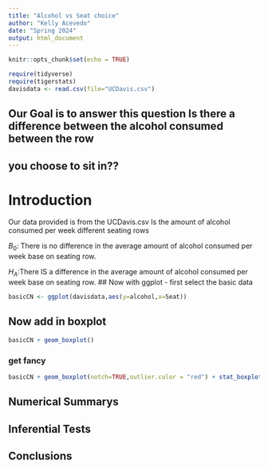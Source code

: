 ```yaml
---
title: "Alcohol vs Seat choice"
author: "Kelly Acevedo"
date: "Spring 2024"
output: html_document
---
```


```r
knitr::opts_chunk$set(echo = TRUE)
```

```r
require(tidyverse)
require(tigerstats)
davisdata <- read.csv(file="UCDavis.csv")
```
## Our Goal is to answer this question Is there a difference between the alcohol consumed between the row
## you choose to sit in??
# Introduction 

Our data provided is from the UCDavis.csv 
Is the amount of alcohol consumed per week different seating rows

$B_0$: There is no difference in the average amount of alcohol consumed per week base on seating row.

$H_A$:There IS a difference in the average amount of alcohol 
consumed per week base on seating row.
## Now with ggplot - first select the basic data

```r
basicCN <- ggplot(davisdata,aes(y=alcohol,x=Seat))
```
## Now add in boxplot

```r
basicCN + geom_boxplot()
```
  
  
### get fancy  

```r
basicCN + geom_boxplot(notch=TRUE,outlier.color = "red") + stat_boxplot(geom ='errorbar') + labs(title="Fancy notch boxplot \n with 2 lines")
```

## Numerical Summarys 

## Inferential Tests

## Conclusions


